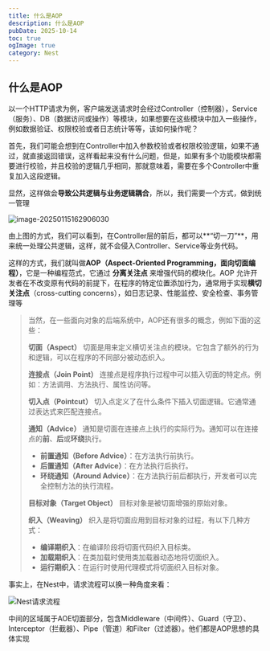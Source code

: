 ```yaml
---
title: 什么是AOP
description: 什么是AOP
pubDate: 2025-10-14
toc: true
ogImage: true
category: Nest
---
```


## 什么是AOP

以一个HTTP请求为例，客户端发送请求时会经过Controller（控制器），Service（服务）、DB（数据访问或操作）等模块，如果想要在这些模块中加入一些操作，例如数据验证、权限校验或者日志统计等等，该如何操作呢？

首先，我们可能会想到在Controller中加入参数校验或者权限校验逻辑，如果不通过，就直接返回错误，这样看起来没有什么问题，但是，如果有多个功能模块都需要进行校验，并且校验的逻辑几乎相同，那就意味着，需要在多个Controller中重复加入这段逻辑。

显然，这样做会**导致公共逻辑与业务逻辑耦合**，所以，我们需要一个方式，做到统一管理

![image-20250115162906030](/img/nestjs-1760441098965-539-image-20250115162906030.png)

由上图的方式，我们可以看到，在Controller层的前后，都可以**“切一刀”**，用来统一处理公共逻辑，这样，就不会侵入Controller、Service等业务代码。

这样的方式，我们就叫做**AOP（Aspect-Oriented Programming，面向切面编程）**，它是一种编程范式，它通过 **分离关注点** 来增强代码的模块化。AOP 允许开发者在不改变原有代码的前提下，在程序的特定位置添加行为，通常用于实现**横切关注点**（cross-cutting concerns），如日志记录、性能监控、安全检查、事务管理等

> 当然，在一些面向对象的后端系统中，AOP还有很多的概念，例如下面的这些：
>
> **切面（Aspect）**
> 切面是用来定义横切关注点的模块。它包含了额外的行为和逻辑，可以在程序的不同部分被动态织入。
>
> **连接点（Join Point）**
> 连接点是程序执行过程中可以插入切面的特定点。例如：方法调用、方法执行、属性访问等。
>
> **切入点（Pointcut）**
> 切入点定义了在什么条件下插入切面逻辑。它通常通过表达式来匹配连接点。
>
> **通知（Advice）**
> 通知是切面在连接点上执行的实际行为。通知可以在连接点的**前**、**后**或**环绕**执行。
>
> - **前置通知（Before Advice）**：在方法执行前执行。
> - **后置通知（After Advice）**：在方法执行后执行。
> - **环绕通知（Around Advice）**：在方法执行前后都执行，开发者可以完全控制方法的执行流程。
>
> **目标对象（Target Object）**
> 目标对象是被切面增强的原始对象。
>
> **织入（Weaving）**
> 织入是将切面应用到目标对象的过程，有以下几种方式：
>
> - **编译期织入**：在编译阶段将切面代码织入目标类。
> - **加载期织入**：在类加载时使用类加载器动态地将切面织入。
> - **运行期织入**：在运行时使用代理模式将切面织入目标对象。

事实上，在Nest中，请求流程可以换一种角度来看：

![Nest请求流程](/img/nestjs-1760441098967-49-image-20250115165534832.png)

中间的区域属于AOE切面部分，包含Middleware（中间件）、Guard（守卫）、Interceptor（拦截器）、Pipe（管道）和Filter（过滤器）。他们都是AOP思想的具体实现
